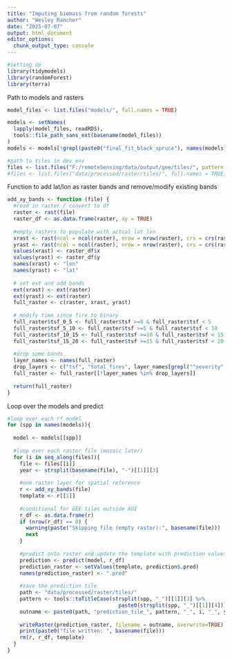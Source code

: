 ---
title: "Imputing biomass from random forests"
author: "Wesley Rancher"
date: "2025-07-07"
output: html_document
editor_options: 
  chunk_output_type: console
---

```{r, echo=FALSE}
#setting up
library(tidymodels)
library(randomForest)
library(terra)
```

Path to models and rasters

```{r}
model_files <- list.files("models/", full.names = TRUE)

models <- setNames(
  lapply(model_files, readRDS),
  tools::file_path_sans_ext(basename(model_files))
)
models <- models[!grepl(paste0("final_fit_black_spruce"), names(models))]#remove black spruce for now

#path to tiles in dev env
files <- list.files("F:/remoteSensing/data/output/gee/tiles/", pattern = "landis-tile-", full.names = TRUE)
#files <- list.files("data/processed/raster/tiles/", full.names = TRUE)
```

Function to add lat/lon as raster bands and remove/modify existing bands

```{r}
add_xy_bands <- function (file) {
  #read in raster / convert to df
  raster <- rast(file)
  raster_df <- as.data.frame(raster, xy = TRUE)
  
  #empty rasters to populate with actual lat lon
  xrast <- rast(ncol = ncol(raster), nrow = nrow(raster), crs = crs(raster))
  yrast <- rast(ncol = ncol(raster), nrow = nrow(raster), crs = crs(raster))
  values(xrast) <- raster_df$x
  values(yrast) <- raster_df$y
  names(xrast) <- "lon"
  names(yrast) <- "lat"
  
  # set ext and add bands
  ext(xrast) <- ext(raster)
  ext(yrast) <- ext(raster)
  full_raster <- c(raster, xrast, yrast)
  
  # modify time since fire to binary
  full_raster$tsf_0_5 <- full_raster$tsf >=0 & full_raster$tsf < 5 
  full_raster$tsf_5_10 <- full_raster$tsf >=5 & full_raster$tsf < 10 
  full_raster$tsf_10_15 <- full_raster$tsf >=10 & full_raster$tsf < 15 
  full_raster$tsf_15_20 <- full_raster$tsf >=15 & full_raster$tsf < 20 
  
  #drop some bands
  layer_names <- names(full_raster)
  drop_layers <- c("tsf", "total_fires", layer_names[grepl("^severity", layer_names)])
  full_raster <- full_raster[[!layer_names %in% drop_layers]]
  
  return(full_raster)
}
```

Loop over the models and predict

```{r}
#loop over each rf model
for (spp in names(models)){
  
  model <- models[[spp]]
  
  #loop over each raster file (mosaic later)
  for (i in seq_along(files)){
    file <- files[[i]]
    year <- strsplit(basename(file), "-")[[1]][3]
    
    #one raster layer for spatial reference
    r <- add_xy_bands(file)
    template <- r[[1]]
    
    #conditional for GEE tiles outside AOI
    r_df <- as.data.frame(r)
    if (nrow(r_df) == 0) {
      warning(paste("Skipping file (empty raster):", basename(file)))
      next
    }
    
    #predict onto raster and update the template with prediction values
    prediction <- predict(model, r_df)
    prediction_raster <- setValues(template, prediction$.pred)
    names(prediction_raster) <- ".pred"
    
    #save the prediction tile
    path <- "data/processed/raster/tiles/"
    pattern <- tools::toTitleCase(strsplit(spp, "_")[[1]][3] %>% 
                                    paste0(strsplit(spp, "_")[[1]][4]))
    outname <- paste0(path, "prediction_tile_", pattern, "_", i, "_", year, ".tif")
    
    writeRaster(prediction_raster, filename = outname, overwrite=TRUE)
    print(paste0("file written: ", basename(file)))
    rm(r, r_df, template)
  }
}
```


